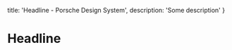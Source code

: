 
  title: 'Headline - Porsche Design System',
  description: 'Some description'
}

# Headline <ComponentStatus tagName="p-headline"></ComponentStatus>

<ComponentApi tagName="p-headline" />